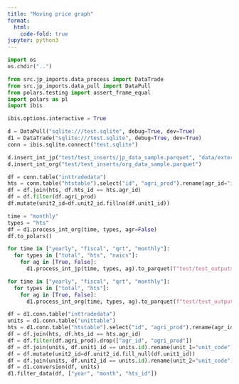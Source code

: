 ```yaml
---
title: "Moving price graph"
format:
  html:
    code-fold: true
jupyter: python3
---
```


```python
import os
os.chdir("..")
```

```python
from src.jp_imports.data_process import DataTrade
from src.jp_imports.data_pull import DataPull
from polars.testing import assert_frame_equal
import polars as pl
import ibis

ibis.options.interactive = True

d = DataPull("sqlite:///test.sqlite", debug=True, dev=True)
d1 = DataTrade("sqlite:///test.sqlite", debug=True, dev=True)
conn = ibis.sqlite.connect("test.sqlite")
```

```python
d.insert_int_jp("test/test_inserts/jp_data_sample.parquet", "data/external/code_agr.json")
d.insert_int_org("test/test_inserts/org_data_sample.parquet")
```

```python
df = conn.table("inttradedata")
hts = conn.table("htstable").select("id", "agri_prod").rename(agr_id="id")
df = df.join(hts, df.hts_id == hts.agr_id)
df = df.filter(df.agri_prod)
df.mutate(unit2_id=df.unit2_id.fillna(df.unit1_id))
```

```python
time = "monthly"
types = "hts"
df = d1.process_int_org(time, types, agr=False)
df.to_polars()
```

```python
for time in ["yearly", "fiscal", "qrt", "monthly"]:
  for types in ["total", "hts", "naics"]:
    for ag in [True, False]:
      d1.process_int_jp(time, types, ag).to_parquet(f"test/test_outputs/jp_results_{time}_{types}_{ag}.parquet")
```

```python
for time in ["yearly", "fiscal", "qrt", "monthly"]:
  for types in ["total", "hts"]:
    for ag in [True, False]:
      d1.process_int_org(time, types, ag).to_parquet(f"test/test_outputs/org_results_{time}_{types}_{ag}.parquet")
```


```python
df = d1.conn.table("inttradedata")
units = d1.conn.table("unittable")
hts = d1.conn.table("htstable").select("id", "agri_prod").rename(agr_id="id")
df = df.join(hts, df.hts_id == hts.agr_id)
df = df.filter(df.agri_prod).drop(["agr_id", "agri_prod"])
df = df.join(units, df.unit1_id == units.id).rename(unit_1="unit_code")
df = df.mutate(unit2_id=df.unit2_id.fill_null(df.unit1_id))
df = df.join(units, df.unit2_id == units.id).rename(unit_2="unit_code")
df = d1.conversion(df, units)
d1.filter_data(df, ["year", "month", "hts_id"])
```